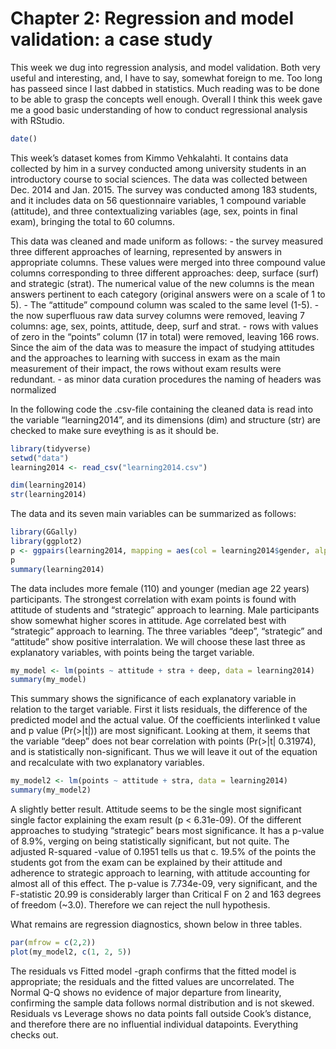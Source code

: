 # Chapter 2: Regression and model validation: a case study



This week we dug into regression analysis, and model validation. Both very useful and interesting, and, I have to say, somewhat foreign to me. Too long has passeed since I last dabbed in statistics. Much reading was to be done to be able to grasp the concepts well enough. Overall I think this week gave me a good basic understanding of how to conduct regressional analysis with RStudio. 


```r
date()
```
This week's dataset komes from Kimmo Vehkalahti. It contains data collected by him in a survey conducted among university students in an introductory course to social sciences. The data was collected between Dec. 2014 and Jan. 2015. The survey was conducted among 183 students, and it includes data on 56 questionnaire variables, 1 compound variable (attitude), and three contextualizing variables (age, sex, points in final exam), bringing the total to 60 columns.

This data was cleaned and made uniform as follows: 
- the survey measured  three different approaches of learning, represented by answers in appropriate columns. These values were merged  into three compound value columns corresponding to three different approaches: deep, surface (surf) and strategic (strat). The numerical value of the new columns is the mean  answers pertinent to each category (original answers were on a scale of 1 to 5). 
- The "attitude" compound column was scaled to the same level (1-5).
- the now superfluous raw data survey columns were removed, leaving 7 columns: age, sex, points, attitude, deep, surf and strat.
- rows with values of zero in the "points" column (17 in total) were removed, leaving 166 rows. Since the aim of the data was to measure the impact of studying attitudes and the approaches to learning with success in exam as the main measurement of their impact, the rows without exam results were redundant.
- as minor data curation procedures the naming of headers was normalized

In the following code the .csv-file containing the cleaned data is read into the variable "learning2014", and its dimensions (dim)
 and structure (str) are checked to make sure eveything is as it should be.
 
 
 
```r
library(tidyverse)
setwd("data")
learning2014 <- read_csv("learning2014.csv")

dim(learning2014)
str(learning2014)
```



The data and its seven main variables can be summarized as follows:

```r

library(GGally)
library(ggplot2)
p <- ggpairs(learning2014, mapping = aes(col = learning2014$gender, alpha = 0.3), lower = list(combo = wrap("facethist", bins = 20)))
p
summary(learning2014)

```


The data includes more female (110) and younger (median age 22 years) participants. The strongest correlation with exam points is found with attitude of students and "strategic" approach to learning. Male participants show somewhat higher scores in attitude. Age correlated best with "strategic" approach to learning. The three variables "deep", "strategic" and "attitude" show positive interralation. We will choose these last three as explanatory variables, with points being the target variable.



```r

my_model <- lm(points ~ attitude + stra + deep, data = learning2014)
summary(my_model)


```


This summary shows the significance of each explanatory variable in relation to the target variable. First it lists residuals, the difference of the predicted model and the actual value. Of the coefficients interlinked t value and p value (Pr(>|t|)) are most significant. Looking at them, it seems that the variable "deep" does not bear correlation with points (Pr(>|t| 0.31974), and is statistically non-significant. Thus we will leave it out of the equation and recalculate with two explanatory variables.



```r

my_model2 <- lm(points ~ attitude + stra, data = learning2014)
summary(my_model2)


```


A slightly better result. Attitude seems to be the single most significant single factor explaining the exam result (p < 6.31e-09). Of the different approaches to studying "strategic" bears most significance. It  has a p-value of 8.9%, verging on being statistically significant, but not quite. The adjusted R-squared -value of 0.1951 tells us that c. 19.5% of the points the students got from the exam can be explained by their attitude and adherence to strategic approach to learning, with attitude accounting for almost all of this effect. The p-value is 7.734e-09, very significant, and the F-statistic 20.99 is considerably larger than Critical F on 2 and 163 degrees of freedom (~3.0). Therefore we can reject the null hypothesis.

What remains are regression diagnostics, shown below in three tables.



```r


par(mfrow = c(2,2))
plot(my_model2, c(1, 2, 5))


```


The residuals vs Fitted model -graph confirms that the fitted model is appropriate; the residuals and the fitted values are uncorrelated. The Normal Q-Q shows no evidence of major departure from linearity, confirming the sample data follows normal distribution and is not skewed. Residuals vs Leverage shows no data points fall outside Cook's distance, and therefore there are no influential individual datapoints. Everything checks out.






